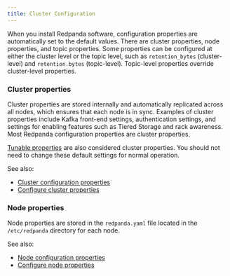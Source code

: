```yaml
---
title: Cluster Configuration
---
```


<head>
    <meta name="title" content="Cluster configuration | Redpanda Docs"/>
    <meta name="description" content="Cluster configuration general information."/>
</head>

When you install Redpanda software, configuration properties are automatically set to the default values. There are cluster properties, node properties, and topic properties. Some properties can be configured at either the cluster level or the topic level, such as `retention_bytes` (cluster-level) and `retention.bytes` (topic-level). Topic-level properties override cluster-level properties.

### Cluster properties

Cluster properties are stored internally and automatically replicated across all nodes, which ensures that each node is in sync. Examples of cluster properties include Kafka front-end settings, authentication settings, and settings for enabling features such as Tiered Storage and rack awareness. Most Redpanda configuration properties are cluster properties.

[Tunable properties](../../../reference/tunable-properties) are also considered cluster properties. You should not need to change these default settings for normal operation.

See also:
- [Cluster configuration properties](../../../reference/cluster-properties)
- [Configure cluster properties](../../cluster-maintenance/cluster-property-configuration)

### Node properties

Node properties are stored in the `redpanda.yaml` file located in the `/etc/redpanda` directory for each node.

See also:
- [Node configuration properties](../../../reference/node-properties)
- [Configure node properties](../../../deploy/deployment-option/self-hosted/manual/node-property-configuration)
